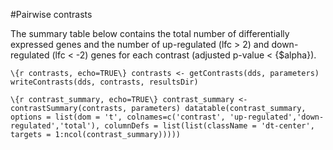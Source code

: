 #Pairwise contrasts

The summary table below contains the total number of differentially expressed genes and the number of up-regulated (lfc > 2) and down-regulated (lfc < -2) genes for each contrast (adjusted p-value < {$alpha}).

```\{r contrasts, echo=TRUE\}
contrasts <- getContrasts(dds, parameters)
writeContrasts(dds, contrasts, resultsDir)
```

```\{r contrast_summary, echo=TRUE\}
contrast_summary <- contrastSummary(contrasts, parameters)
datatable(contrast_summary, options = list(dom = 't', colnames=c('contrast', 'up-regulated','down-regulated','total'), columnDefs = list(list(className = 'dt-center', targets = 1:ncol(contrast_summary)))))
```